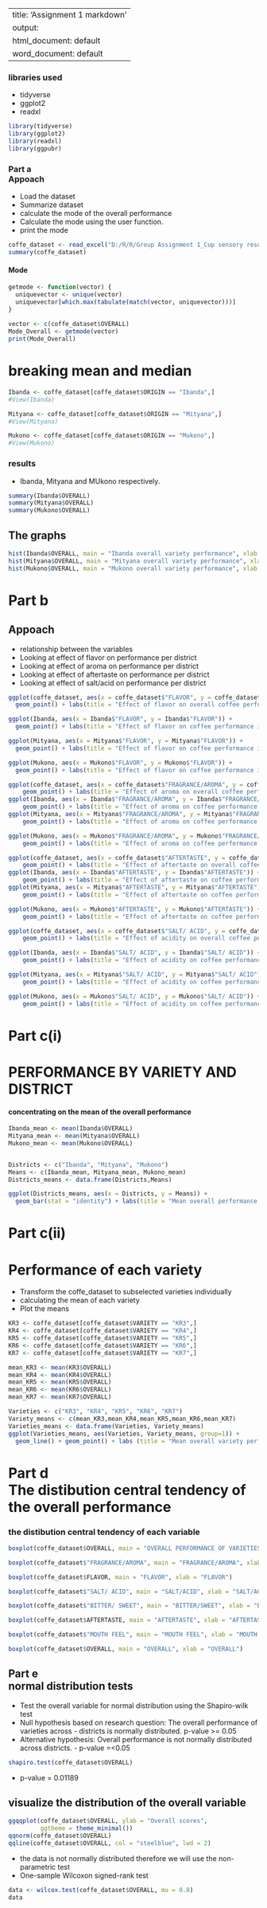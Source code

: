 
---
title: 'Assignment 1 markdown '
output:
  html_document: default
  word_document: default
---
### libraries used
- tidyverse
- ggplot2
- readxl


```{r,echo = FALSE}
library(tidyverse)
library(ggplot2)
library(readxl)
library(ggpubr)

```

### **Part a** <br />Appoach
 - Load the dataset
 - Summarize dataset
 - calculate the mode of the overall performance
 - Calculate the mode using the user function.
 - print the mode
```{r, echo = FALSE}
coffe_dataset <- read_excel("D:/R/R/Group Assignment 1_Cup sensory results-CWDr lines.xlsx")
summary(coffe_dataset)
```
#### Mode
```{r, echo = FALSE}
getmode <- function(vector) {
  uniquevector <- unique(vector)
  uniquevector[which.max(tabulate(match(vector, uniquevector)))]
} 
 
vector <- c(coffe_dataset$OVERALL)
Mode_Overall <- getmode(vector)
print(Mode_Overall)

```

# breaking mean and median
```{r,echo = FALSE}
Ibanda <- coffe_dataset[coffe_dataset$ORIGIN == "Ibanda",]
#View(Ibanda)

Mityana <- coffe_dataset[coffe_dataset$ORIGIN == "Mityana",]
#View(Mityana)

Mukono <- coffe_dataset[coffe_dataset$ORIGIN == "Mukono",]
#View(Mukono)
```

### results
- Ibanda, Mityana and MUkono respectively.
```{r}

summary(Ibanda$OVERALL)
summary(Mityana$OVERALL)
summary(Mukono$OVERALL)

``` 
## The graphs
```{r, echo = FALSE}
hist(Ibanda$OVERALL, main = "Ibanda overall variety performance", xlab = "Overall performance", ylab = NULL)
hist(Mityana$OVERALL, main = "Mityana overall variety performance", xlab = "Overall performance", ylab = NULL)
hist(Mukono$OVERALL, main = "Mukono overall variety performance", xlab = "Overall performance", ylab = NULL)
``` 

# **Part b**

## Appoach
 - relationship between the variables
 - Looking at effect of flavor on performance per district
 - Looking at effect of aroma on performance per district
 - Looking at effect of aftertaste on performance per district
 - Looking at effect of salt/acid on performance per district
    
```{r, echo = FALSE}

ggplot(coffe_dataset, aes(x = coffe_dataset$"FLAVOR", y = coffe_dataset$"FLAVOR")) + 
  geom_point() + labs(title = "Effect of flavor on overall coffee performance", x = "Overall performance", y = "Flavor")

ggplot(Ibanda, aes(x = Ibanda$"FLAVOR", y = Ibanda$"FLAVOR")) + 
  geom_point() + labs(title = "Effect of flavor on coffee performance in Ibanda", x = "Overall performance", y = "Flavor")

ggplot(Mityana, aes(x = Mityana$"FLAVOR", y = Mityana$"FLAVOR")) + 
  geom_point() + labs(title = "Effect of flavor on coffee performance in Mityana", x = "Overall performance", y = "Flavor")

ggplot(Mukono, aes(x = Mukono$"FLAVOR", y = Mukono$"FLAVOR")) + 
  geom_point() + labs(title = "Effect of flavor on coffee performance in Mukono", x = "Overall performance", y = "Flavor")

ggplot(coffe_dataset, aes(x = coffe_dataset$"FRAGRANCE/AROMA", y = coffe_dataset$"FRAGRANCE/AROMA")) +
    geom_point() + labs(title = "Effect of aroma on overall coffee performance", x = "Overall performance", y = "FRAGRANCE/AROMA")
ggplot(Ibanda, aes(x = Ibanda$"FRAGRANCE/AROMA", y = Ibanda$"FRAGRANCE/AROMA")) +
    geom_point() + labs(title = "Effect of aroma on coffee performance in Ibanda", x = "Overall performance", y = "FRAGRANCE/AROMA")
ggplot(Mityana, aes(x = Mityana$"FRAGRANCE/AROMA", y = Mityana$"FRAGRANCE/AROMA")) +
    geom_point() + labs(title = "Effect of aroma on coffee performance in Mityana", x = "Overall performance", y = "FRAGRANCE/AROMA")

ggplot(Mukono, aes(x = Mukono$"FRAGRANCE/AROMA", y = Mukono$"FRAGRANCE/AROMA")) +
    geom_point() + labs(title = "Effect of aroma on coffee performance in Mukono", x = "Overall performance", y = "FRAGRANCE/AROMA")

ggplot(coffe_dataset, aes(x = coffe_dataset$"AFTERTASTE", y = coffe_dataset$"AFTERTASTE")) +
    geom_point() + labs(title = "Effect of aftertaste on overall coffee performance", x = "Overall performance", y = "Aftertaste")
ggplot(Ibanda, aes(x = Ibanda$"AFTERTASTE", y = Ibanda$"AFTERTASTE")) +
    geom_point() + labs(title = "Effect of aftertaste on coffee performance in Ibanda", x = "Overall performance", y = "Aftertaste")
ggplot(Mityana, aes(x = Mityana$"AFTERTASTE", y = Mityana$"AFTERTASTE")) +    
    geom_point() + labs(title = "Effect of aftertaste on coffee performance in Mityana", x = "Overall performance", y = "Aftertaste")   

ggplot(Mukono, aes(x = Mukono$"AFTERTASTE", y = Mukono$"AFTERTASTE")) +
    geom_point() + labs(title = "Effect of aftertaste on coffee performance in Mukono", x = "Overall performance", y = "Aftertaste")

ggplot(coffe_dataset, aes(x = coffe_dataset$"SALT/ ACID", y = coffe_dataset$"SALT/ ACID")) +  
    geom_point() + labs(title = "Effect of acidity on overall coffee performance", x = "Overall performance", y = "SALT/ ACID")

ggplot(Ibanda, aes(x = Ibanda$"SALT/ ACID", y = Ibanda$"SALT/ ACID")) +
    geom_point() + labs(title = "Effect of acidity on coffee performance in Ibanda", x = "Overall performance", y = "SALT/ ACID")

ggplot(Mityana, aes(x = Mityana$"SALT/ ACID", y = Mityana$"SALT/ ACID")) +
    geom_point() + labs(title = "Effect of acidity on coffee performance in Mityana", x = "Overall performance", y = "SALT/ ACID")

ggplot(Mukono, aes(x = Mukono$"SALT/ ACID", y = Mukono$"SALT/ ACID")) +
    geom_point() + labs(title = "Effect of acidity on coffee performance in Mukono", x = "Overall performance", y = "SALT/ ACID")

```
    

# **Part c(i)**


# PERFORMANCE BY VARIETY AND DISTRICT
#### concentrating on the mean of the overall performance
```{r, echo = FALSE}
Ibanda_mean <- mean(Ibanda$OVERALL)
Mityana_mean <- mean(Mityana$OVERALL)
Mukono_mean <- mean(Mukono$OVERALL)


Districts <- c("Ibanda", "Mityana", "Mukono")
Means <- c(Ibanda_mean, Mityana_mean, Mukono_mean)
Districts_means <- data.frame(Districts,Means)

ggplot(Districts_means, aes(x = Districts, y = Means)) + 
  geom_bar(stat = "identity") + labs(title = "Mean overall performance by district", x = "Districts", y = "Mean overall performance")

```

# **Part c(ii)**

#  Performance of each variety
- Transform the coffe_dataset to subselected varieties individually
- calculating the mean of each variety
- Plot the means


```{r, echo = FALSE}
KR3 <- coffe_dataset[coffe_dataset$VARIETY == "KR3",]
KR4 <- coffe_dataset[coffe_dataset$VARIETY == "KR4",]
KR5 <- coffe_dataset[coffe_dataset$VARIETY == "KR5",]
KR6 <- coffe_dataset[coffe_dataset$VARIETY == "KR6",]
KR7 <- coffe_dataset[coffe_dataset$VARIETY == "KR7",]

mean_KR3 <- mean(KR3$OVERALL)
mean_KR4 <- mean(KR4$OVERALL)
mean_KR5 <- mean(KR5$OVERALL)
mean_KR6 <- mean(KR6$OVERALL)
mean_KR7 <- mean(KR7$OVERALL)

Varieties <- c("KR3", "KR4", "KR5", "KR6", "KR7")
Variety_means <- c(mean_KR3,mean_KR4,mean_KR5,mean_KR6,mean_KR7)
Varieties_means <- data.frame(Varieties, Variety_means)
ggplot(Varieties_means, aes(Varieties, Variety_means, group=1)) +
  geom_line() + geom_point() + labs (title = "Mean overall variety performance")
```

# **Part d** <br />The distibution central tendency of the overall performance
### the distibution central tendency of each variable

```{r, echo = FALSE}
boxplot(coffe_dataset$OVERALL, main = "OVERALL PERFORMANCE OF VARIETIES", ylab = "overall scores")

boxplot(coffe_dataset$"FRAGRANCE/AROMA", main = "FRAGRANCE/AROMA", xlab = "FRAGRANCE/AROMA")

boxplot(coffe_dataset$FLAVOR, main = "FLAVOR", xlab = "FLAVOR")

boxplot(coffe_dataset$"SALT/ ACID", main = "SALT/ACID", xlab = "SALT/ACID")

boxplot(coffe_dataset$"BITTER/ SWEET", main = "BITTER/SWEET", xlab = "BITTER/SWEET")

boxplot(coffe_dataset$AFTERTASTE, main = "AFTERTASTE", xlab = "AFTERTASTE")

boxplot(coffe_dataset$"MOUTH FEEL", main = "MOUTH FEEL", xlab = "MOUTH FEEL")

boxplot(coffe_dataset$OVERALL, main = "OVERALL", xlab = "OVERALL")

```

## **Part e** <br />normal distribution tests
- Test the overall variable for normal distribution using the Shapiro-wilk test
- Null hypothesis based on research question: The overall performance of varieties across - districts is normally distributed. p-value >= 0.05 
- Alternative hypothesis: Overall performance is not normally distributed across districts. - p-value =<0.05 
```{r, echo = FALSE}
shapiro.test(coffe_dataset$OVERALL)
```

- p-value = 0.01189

## visualize the distribution of the overall variable
```{r, eval= FALSE}
ggqqplot(coffe_dataset$OVERALL, ylab = "Overall scores",
         ggtheme = theme_minimal())
qqnorm(coffe_dataset$OVERALL)
qqline(coffe_dataset$OVERALL, col = "steelblue", lwd = 2)

```
- the data is not normally distributed therefore we will use the non-parametric test
- One-sample Wilcoxon signed-rank test
```{r, echo = FALSE}
data <- wilcox.test(coffe_dataset$OVERALL, mu = 0.8)
data
```



